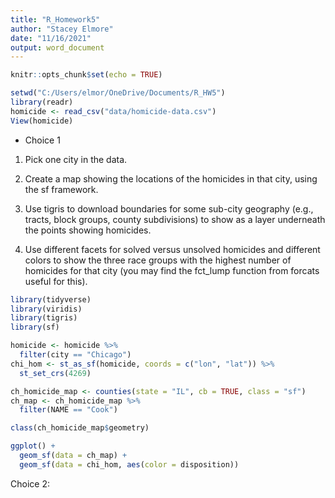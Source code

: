 ```yaml
---
title: "R_Homework5"
author: "Stacey Elmore"
date: "11/16/2021"
output: word_document
---
```


```r
knitr::opts_chunk$set(echo = TRUE)
```

```r
setwd("C:/Users/elmor/OneDrive/Documents/R_HW5")
library(readr)
homicide <- read_csv("data/homicide-data.csv")
View(homicide)
```

- Choice 1

1. Pick one city in the data.

2. Create a map showing the locations of the homicides in that city, using the sf framework.
3. Use tigris to download boundaries for some sub-city geography (e.g., tracts, block groups, county subdivisions) to show as a layer underneath the points showing homicides. 

3. Use different facets for solved versus unsolved homicides and different colors to show the three race groups with the highest number of homicides for that city (you may find the fct_lump function from forcats useful for this).

```r
library(tidyverse)
library(viridis)
library(tigris)
library(sf)

homicide <- homicide %>%
  filter(city == "Chicago")
chi_hom <- st_as_sf(homicide, coords = c("lon", "lat")) %>% 
  st_set_crs(4269)

ch_homicide_map <- counties(state = "IL", cb = TRUE, class = "sf") 
ch_map <- ch_homicide_map %>% 
  filter(NAME == "Cook")

class(ch_homicide_map$geometry)

ggplot() + 
  geom_sf(data = ch_map) +
  geom_sf(data = chi_hom, aes(color = disposition)) 

```

Choice 2:

